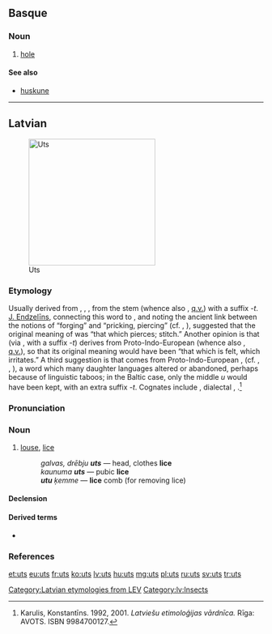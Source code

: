 ==Basque==

===Noun===
{{eu-noun}}

# [[hole]]

====See also====
* [[huskune]]

----

==Latvian==
[[File:Louse (PSF).png|thumb|250px|Uts]]

===Etymology===
Usually derived from {{etyl|ine-pro|lv}} {{term/t|ine-pro|*wēt-}}, {{term/t|ine-pro|*wet-}}, {{term/t|ine-pro|*ut-}}, from the stem {{term/t|ine-pro|*wē-||to blow}} (whence also {{etyl|la|-}} {{term|vējš||wind|lang=lv}}, [[q.v.]]) with a suffix ''-t''. [[w:lv:Jānis Endzelīns|J. Endzelīns]], connecting this word to {{etyl|prg|-}} {{term|wutris||blacksmith|lang=prg}}, and noting the ancient link between the notions of “forging” and “pricking, piercing” (cf. {{etyl|lv|-}} {{term|kalt||to forge|lang=lv}}, {{etyl|ru|-}} {{term|колоть||to pierce|tr=kolót'|lang=ru}}), suggested that the original meaning of {{term|uts|lang=lv}} was “that which pierces; stitch.” Another opinion is that {{term|uts|lang=lv}} (via {{term/t|ine-pro|*wet-}}, with a suffix ''-t'') derives from Proto-Indo-European {{term/t|ine-pro|*eu-||to feel}} (whence also {{etyl|lv|-}} {{term|just||to feel|lang=lv}}, [[q.v.]]), so that its original meaning would have been “that which is felt, which irritates.” A third suggestion is that {{term|uts|lang=lv}} comes from Proto-Indo-European {{term/t|ine-pro|*lus}}, {{term/t|ine-pro|*luH||louse}} (cf. {{etyl|lt|-}} {{term|liulė|liũlė|lang=lv}}, {{etyl|de|-}} {{term|Laus|lang=de}}, {{etyl|en|-}} {{term|louse|lang=en}}), a word which many daughter languages altered or abandoned, perhaps because of linguistic taboos; in the Baltic case, only the middle ''u'' would have been kept, with an extra suffix ''-t''. Cognates include {{etyl|lt|-}} {{term|utėlė̃|utėlė|lang=lt}}, dialectal {{term|utė|utė̃|lang=lt}}, {{term|utis|utìs|lang=lt}}.<ref>Karulis, Konstantīns. 1992, 2001. ''Latviešu etimoloģijas vārdnīca.'' Rīga: AVOTS. ISBN 9984700127.</ref>

===Pronunciation===
{{rfap|lang=lv}}

===Noun===
{{lv-noun|f|6th}}

# [[louse]], [[lice]] {{gloss|many [[species]] of [[small]] [[insect]] [[parasite]]s, all in the order ''Phthiraptera''}}
#: ''galvas, drēbju '''uts''''' — head, clothes '''lice'''
#: ''kaunuma '''uts''''' — pubic '''lice'''
#: '''''utu''' ķemme'' — '''lice''' comb (for removing lice)

====Declension====
{{lv-decl-noun|u|s|6th||t|t}}

====Derived terms====
* {{l/lv|utains}}

===References===
<references />

[[Category:Latvian etymologies from LEV]]
[[Category:lv:Insects]]

[[et:uts]]
[[eu:uts]]
[[fr:uts]]
[[ko:uts]]
[[lv:uts]]
[[hu:uts]]
[[mg:uts]]
[[pl:uts]]
[[ru:uts]]
[[sv:uts]]
[[tr:uts]]